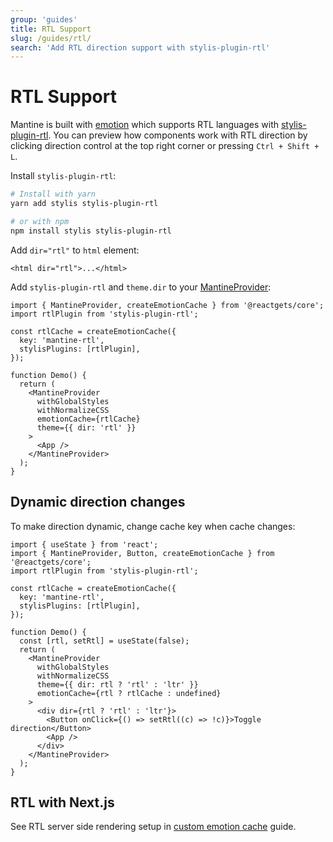 ```yaml
---
group: 'guides'
title: RTL Support
slug: /guides/rtl/
search: 'Add RTL direction support with stylis-plugin-rtl'
---
```


# RTL Support

Mantine is built with [emotion](https://emotion.sh) which supports RTL languages with [stylis-plugin-rtl](https://github.com/styled-components/stylis-plugin-rtl).
You can preview how components work with RTL direction by clicking direction control at the top right corner or pressing `Ctrl + Shift + L`.

Install `stylis-plugin-rtl`:

```bash
# Install with yarn
yarn add stylis stylis-plugin-rtl

# or with npm
npm install stylis stylis-plugin-rtl
```

Add `dir="rtl"` to `html` element:

```tsx
<html dir="rtl">...</html>
```

Add `stylis-plugin-rtl` and `theme.dir` to your [MantineProvider](/theming/mantine-provider/):

```tsx
import { MantineProvider, createEmotionCache } from '@reactgets/core';
import rtlPlugin from 'stylis-plugin-rtl';

const rtlCache = createEmotionCache({
  key: 'mantine-rtl',
  stylisPlugins: [rtlPlugin],
});

function Demo() {
  return (
    <MantineProvider
      withGlobalStyles
      withNormalizeCSS
      emotionCache={rtlCache}
      theme={{ dir: 'rtl' }}
    >
      <App />
    </MantineProvider>
  );
}
```

## Dynamic direction changes

To make direction dynamic, change cache key when cache changes:

```tsx
import { useState } from 'react';
import { MantineProvider, Button, createEmotionCache } from '@reactgets/core';
import rtlPlugin from 'stylis-plugin-rtl';

const rtlCache = createEmotionCache({
  key: 'mantine-rtl',
  stylisPlugins: [rtlPlugin],
});

function Demo() {
  const [rtl, setRtl] = useState(false);
  return (
    <MantineProvider
      withGlobalStyles
      withNormalizeCSS
      theme={{ dir: rtl ? 'rtl' : 'ltr' }}
      emotionCache={rtl ? rtlCache : undefined}
    >
      <div dir={rtl ? 'rtl' : 'ltr'}>
        <Button onClick={() => setRtl((c) => !c)}>Toggle direction</Button>
        <App />
      </div>
    </MantineProvider>
  );
}
```

## RTL with Next.js

See RTL server side rendering setup in [custom emotion cache](/theming/emotion-cache/) guide.
